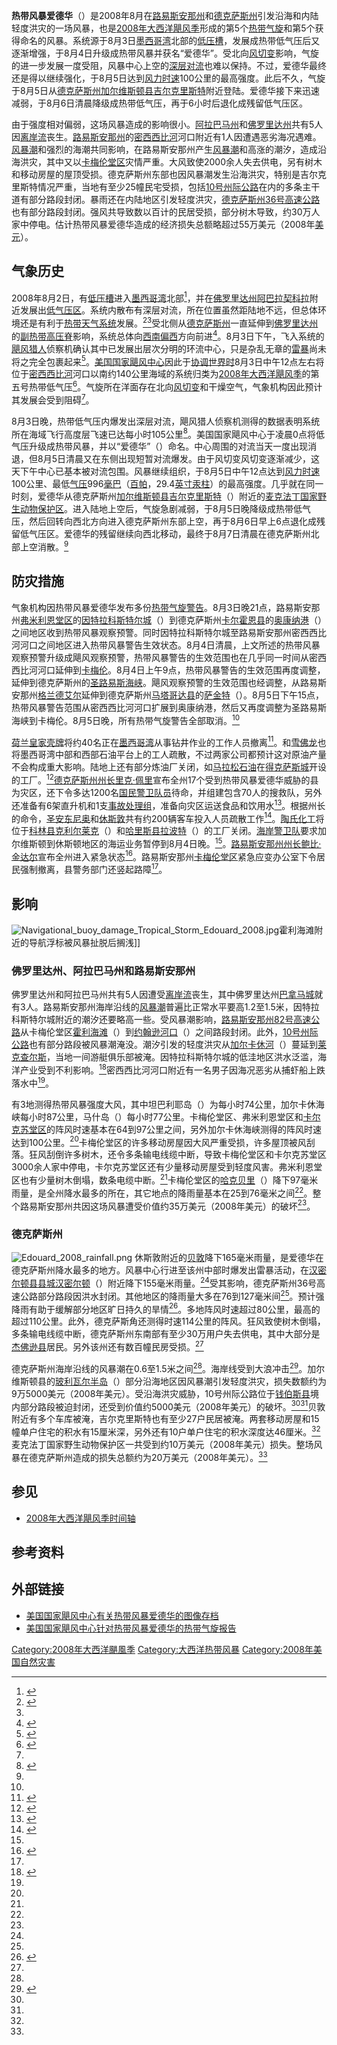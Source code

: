 {{noteTA
|G1=USState
}}
{{Infobox Hurricane
| Name=热带风暴爱德华<br />{{lang|en|Tropical Storm Edouard}}
| Type=热带风暴
| Year=2008
| Basin=Atl
| Image location=Edouard 05 August 2008.jpg
| Image name=位于墨西哥湾的爱德华
| Formed=2008年8月3日
| Dissipated=2008年8月6日
| 1-min winds=55
| Pressure=996
| Damages=.55
| Fatalities=直接造成6人死亡
| Areas=[[佛罗里达州|佛罗里达州]]、[[阿拉巴马州|阿拉巴马州]]、[[密西西比州|密西西比州]]、[[路易斯安那州|路易斯安那州]]、[[德克萨斯州|德克萨斯州]]、[[俄克拉何马州|俄克拉何马州]]
| Hurricane season=[[2008年大西洋飓风季|2008年大西洋飓风季]]
}}

'''热带风暴爱德华'''（{{lang-en|Tropical Storm Edouard}}）是2008年8月在[[路易斯安那州|路易斯安那州]]和[[德克萨斯州|德克萨斯州]]引发沿海和内陆轻度洪灾的一场风暴，也是[[2008年大西洋飓风季|2008年大西洋飓风季]]形成的第5个[[热带气旋|热带气旋]]和第5个获得命名的风暴。系统源于8月3日[[墨西哥湾|墨西哥湾]]北部的[[低压槽|低压槽]]，发展成热带低气压后又逐渐增强，于8月4日升级成热带风暴并获名“爱德华”。受北向[[风切变|风切变]]影响，气旋的进一步发展一度受阻，风暴中心上空的[[对流|深层对流]]也难以保持。不过，爱德华最终还是得以继续强化，于8月5日达到[[最大持续风速|风力时速]]100公里的最高强度。此后不久，气旋于8月5日从[[德克萨斯州|德克萨斯州]][[加尔维斯顿县|加尔维斯顿县]][[吉尔克里斯特_(德克萨斯州)|吉尔克里斯特]]附近登陆。爱德华接下来迅速减弱，于8月6日清晨降级成热带低气压，再于6小时后退化成残留低气压区。

由于强度相对偏弱，这场风暴造成的影响很小。[[阿拉巴马州|阿拉巴马州]]和[[佛罗里达州|佛罗里达州]]共有5人因[[离岸流|离岸流]]丧生。[[路易斯安那州|路易斯安那州]]的[[密西西比河|密西西比河]]河口附近有1人因遭遇恶劣海况遇难。[[风暴潮|风暴潮]]和强烈的海潮共同影响，在路易斯安那州产生[[风暴潮|风暴潮]]和高涨的潮汐，造成沿海洪灾，其中又以[[卡梅伦堂区_(路易斯安那州)|卡梅伦堂区]]灾情严重。大风致使2000余人失去供电，另有树木和移动房屋的屋顶受损。德克萨斯州东部也因风暴潮发生沿海洪灾，特别是吉尔克里斯特情况严重，当地有至少25幢民宅受损，包括[[10号州际公路|10号州际公路]]在内的多条主干道有部分路段封闭。暴雨还在内陆地区引发轻度洪灾，[[德克萨斯州36号高速公路|德克萨斯州36号高速公路]]也有部分路段封闭。强风共导致数以百计的民居受损，部分树木导致，约30万人家中停电。估计热带风暴爱德华造成的经济损失总额略超过55万美元（2008年[[美元|美元]]）。

== 气象历史 ==
{{storm path|Edouard 2008 track.png}}
2008年8月2日，有[[低压槽|低压槽]]进入[[墨西哥湾|墨西哥湾]]北部<ref name="82two">{{cite report | author = Lixion A. Avila | date = 2008-08-02 | title = Tropical Weather Outlook | publisher = [[美国国家海洋和大气管理局|National Oceanic and Atmospheric Administration]] | work = [[国家飓风中心|National Hurricane Center]] | location = [[迈阿密|Miami]], [[佛罗里达州|Florida]] | accessdate = 2016-03-24 | url = http://www.nhc.noaa.gov/archive/text/TWOAT/2008/TWOAT.200808021738.txt | archiveurl = https://web.archive.org/web/20160304205707/http://www.nhc.noaa.gov/archive/text/TWOAT/2008/TWOAT.200808021738.txt | archivedate = 2016-03-04 | deadurl = no }}</ref>，并在[[佛罗里达州|佛罗里达州]][[阿巴拉契科拉_(佛罗里达州)|阿巴拉契科拉]]附近发展出[[低气压|低气压区]]。系统内散布有深层对流，所在位置虽然距陆地不远，但总体环境还是有利于[[热带气旋|热带天气系统]]发展。<ref>{{cite report | author = Patricia Wallace | date = 2008-08-02 | title = Tropical Weather Discussion | publisher = National Oceanic and Atmospheric Administration | work = National Hurricane Center | accessdate = 2016-03-24 | location = Miami, Florida | url = http://www.nhc.noaa.gov/archive/text/TWDAT/2008/TWDAT.200808020559.txt | deadurl = no | archivedate = 2016-03-04 | archiveurl = https://web.archive.org/web/20160304212617/http://www.nhc.noaa.gov/archive/text/TWDAT/2008/TWDAT.200808020559.txt }}</ref><ref name="82two" />受北侧从[[德克萨斯州|德克萨斯州]]一直延伸到[[佛罗里达州|佛罗里达州]]的[[副热带高压脊|副热带高压脊]]影响，系统总体向[[罗盘方位|西南偏西]]方向前进<ref>{{cite report | author = Marshall K. Huffman | date = 2008-08-02 | title = Tropical Weather Discussion | archiveurl = https://web.archive.org/web/20160304051444/http://www.nhc.noaa.gov/archive/text/TWDAT/2008/TWDAT.200808022359.txt | publisher = National Oceanic and Atmospheric Administration | work = National Hurricane Center | location = Miami, Florida | accessdate = 2013-07-30 | url = http://www.nhc.noaa.gov/archive/text/TWDAT/2008/TWDAT.200808022359.txt | archivedate = 2016-03-04 | deadurl = no }}</ref>。8月3日下午，飞入系统的[[飓风猎人|飓风猎人]]侦察机确认其中已发展出层次分明的环流中心，只是杂乱无章的[[雷暴|雷暴]]尚未将之完全包裹起来<ref name="disc1">{{cite report | author = John L. Beven II | date = 2008-08-03 | title = Tropical Depression Five Discussion Number 1 | publisher = National Oceanic and Atmospheric Administration | work = National Hurricane Center | accessdate = 2016-03-24 | archivedate = 2016-03-04 | archiveurl = https://web.archive.org/web/20160304224123/http://www.nhc.noaa.gov/archive/2008/al05/al052008.discus.001.shtml | url = http://www.nhc.noaa.gov/archive/2008/al05/al052008.discus.001.shtml? | location = Miami, Florida | deadurl = no }}</ref>。[[国家飓风中心|美国国家飓风中心]]因此于[[协调世界时|协调世界时]]8月3日中午12点左右将位于[[密西西比河|密西西比河]]河口以南约140公里海域的系统归类为[[2008年大西洋飓风季|2008年大西洋飓风季]]的第五号热带低气压<ref name="TCR">{{cite report | author = James L. Franklin | title = Tropical Cyclone Report: Tropical Storm Edouard | date = 2008-11-11 | publisher = National Oceanic and Atmospheric Administration | work = National Hurricane Center | accessdate = 2016-03-24 | format = PDF | location = Miami, Florida | archiveurl = https://web.archive.org/web/20151002011254/http://www.nhc.noaa.gov/data/tcr/AL052008_Edouard.pdf | deadurl = no | url = http://www.nhc.noaa.gov/data/tcr/AL052008_Edouard.pdf | archivedate = 2015-10-02 }}</ref>。气旋所在洋面存在北向[[风切变|风切变]]和干燥空气，气象机构因此预计其发展会受到阻碍<ref name="disc1" />。

8月3日晚，热带低气压内爆发出深层对流，飓风猎人侦察机测得的数据表明系统所在海域飞行高度层飞速已达每小时105公里<ref name="disc2">{{cite report | author1 = James L. Franklin | author2 = Eric S. Blake | publisher = National Oceanic and Atmospheric Administration | work = National Hurricane Center | location = Miami, Florida | date = 2008-08-03 | title = Tropical Storm Edouard Special Discussion Number 2 | accessdate = 2016-03-24 | archivedate = 2016-03-04 | archiveurl = https://web.archive.org/web/20160304204321/http://www.nhc.noaa.gov/archive/2008/al05/al052008.discus.002.shtml | url = http://www.nhc.noaa.gov/archive/2008/al05/al052008.discus.002.shtml? | deadurl = no }}</ref>。美国国家飓风中心于{{lang|en|[[协调世界时|UTC]]}}凌晨0点将低气压升级成热带风暴，并以“爱德华”（{{lang|en|Edouard}}）命名。中心周围的对流当天一度出现消退，但8月5日清晨又在东侧出现短暂对流爆发。由于风切变风切变逐渐减少，这天下午中心已基本被对流包围。风暴继续组织，于{{lang|en|UTC}}8月5日中午12点达到[[最大持续风速|风力时速]]100公里、最低[[气压|气压]]996[[巴|毫巴]]（[[帕斯卡|百帕]]，29.4[[英寸汞柱|英寸汞柱]]）的最高强度。几乎就在同一时刻，爱德华从德克萨斯州[[加尔维斯顿县|加尔维斯顿县]][[吉尔克里斯特_(德克萨斯州)|吉尔克里斯特]]（{{lang|en|Gilchrist}}）附近的[[麦克法丁国家野生动物保护区|麦克法丁国家野生动物保护区]]。进入陆地上空后，气旋急剧减弱，于8月5日晚降级成热带低气压，然后回转向西北方向进入德克萨斯州东部上空，再于{{lang|en|UTC}}8月6日早上6点退化成残留低气压区。爱德华的残留继续向西北移动，最终于8月7日清晨在德克萨斯州北部上空消散。<ref name="TCR" />

== 防灾措施 ==
气象机构因热带风暴爱德华发布多份[[热带气旋警告|热带气旋警告]]。{{lang|en|UTC}}8月3日晚21点，路易斯安那州[[弗米利恩堂区_(路易斯安那州)|弗米利恩堂区]]的[[因特拉科斯特尔城_(路易斯安那州)|因特拉科斯特尔城]]（{{lang|en|Intracoastal City}}）到德克萨斯州[[卡尔霍恩县_(得克萨斯州)|卡尔霍恩县]]的[[奥康纳港_(德克萨斯州)|奥康纳港]]（{{lang|en|Port O'Connor}}）之间地区收到热带风暴观察预警。同时因特拉科斯特尔城至路易斯安那州密西西比河河口之间地区进入热带风暴警告生效状态。8月4日清晨，上文所述的热带风暴观察预警升级成飓风观察预警，热带风暴警告的生效范围也在几乎同一时间从密西西比河河口延伸到[[卡梅伦_(路易斯安那州)|卡梅伦]]。{{lang|en|UTC}}8月4日上午9点，热带风暴警告的生效范围再度调整，延伸到德克萨斯州的[[圣路易斯海峡|圣路易斯海峡]]。飓风观察预警的生效范围也经调整，从路易斯安那州[[格兰德艾尔_(路易斯安那州)|格兰德艾尔]]延伸到德克萨斯州[[马塔哥达县|马塔哥达县]]的[[萨金特_(德克萨斯州)|萨金特]]（{{lang|en|Sargent}}）。{{lang|en|UTC}}8月5日下午15点，热带风暴警告范围从密西西比河河口扩展到奥康纳港，然后又再度调整为圣路易斯海峡到卡梅伦。8月5日晚，所有热带气旋警告全部取消。<ref name="TCR" />

[[荷兰皇家壳牌|荷兰皇家壳牌]]将约40名正在[[墨西哥湾|墨西哥湾]]从事钻井作业的工作人员撤离<ref name="AP14968">{{cite news | agency = [[美联社|Associated Press]] | title = Tropical Storm Edouard bears down on Louisiana-Texas coast | date = 2008-08-04 | publisher = KTBS Web Network}}</ref>。{{lang|en|[[BP|BP]]}}和[[雪佛龙|雪佛龙]]也将墨西哥湾中部和西部石油平台上的工人疏散，不过两家公司都预计这对原油产量不会构成重大影响。陆地上还有部分炼油厂关闭，如[[马拉松石油|马拉松石油]]在[[得克萨斯城|得克萨斯城]]开设的工厂。<ref name="Clanton">{{cite news | newspaper = Houston Chronicle | accessdate = 2016-03-24 | archiveurl = https://web.archive.org/web/20150612064828/http://www.chron.com/business/energy/article/Energy-operations-buckle-down-ahead-of-storm-1757406.php | title = Energy operations buckle down ahead of storm | author1 = Brett Clanton | deadurl = no | url = http://www.chron.com/business/energy/article/Energy-operations-buckle-down-ahead-of-storm-1757406.php | author2 = Tom Fowler | author3 = Kristen Hays | date = 2008-08-04 | archivedate = 2015-06-12 }}</ref>[[德克萨斯州州长|德克萨斯州州长]][[里克·佩里|里克·佩里]]宣布全州17个受到热带风暴爱德华威胁的县为灾区，还下令多达1200名[[美国国民警卫队|国民警卫队员]]待命，并组建包含70人的搜救队，另外还准备有6架直升机和1支[[事故处理组|事故处理组]]，准备向灾区运送食品和饮用水<ref>{{cite news | title = Edouard hits Texas coast with strong wind, rain | archivedate = 2016-03-06 | deadurl = no | archiveurl = https://web.archive.org/web/20160306162244/http://www.nydailynews.com/news/world/edouard-hits-texas-coast-strong-wind-rain-article-1.315680 | date = 2008-08-05 | agency = Associated Press | newspaper = [[纽约每日新闻|Daily News]] | url = http://www.nydailynews.com/news/world/edouard-hits-texas-coast-strong-wind-rain-article-1.315680 | location = Galveston, Texas | accessdate = 2016-03-24 }}</ref>。根据州长的命令，[[圣安东尼奥_(得克萨斯州)|圣安东尼奥]]和[[休斯敦|休斯敦]]共有约200辆客车投入人员疏散工作<ref>{{cite news | agency = Associated Press | title = Texas governor issues disaster declaration | date = 2008-08-04 | newspaper = Houston Chronicle}}</ref>。[[陶氏化工|陶氏化工]]将位于[[科林县_(德克萨斯州)|科林县]][[克利尔莱克_(德克萨斯州)|克利尔莱克]]（{{lang|en|Clear Lake}}）和[[哈里斯县_(德克萨斯州)|哈里斯县]][[拉波特_(德克萨斯州)|拉波特]]（{{lang|en|La Porte}}）的工厂关闭。[[美国海岸警卫队|海岸警卫队]]要求加尔维斯顿到休斯顿地区的海运业务暂停到8月4日晚。<ref name="Clanton" />。[[路易斯安那州州长|路易斯安那州州长]][[鲍比·金达尔|鲍比·金达尔]]宣布全州进入紧急状态<ref>{{cite news | author = Juan A. Lozano | date = 2008-08-05 | title = Edouard hits Texas coast with strong wind, rain | agency = Associated Press}}</ref>。路易斯安那州[[卡梅伦堂区_(路易斯安那州)|卡梅伦堂区]]紧急应变办公室下令居民强制撤离，县警务部门还竖起路障<ref name="AP14968" />。

== 影响 ==
[[File:Navigational_buoy_damage_Tropical_Storm_Edouard_2008.jpg|thumb]]霍利海滩附近的导航浮标被风暴扯脱后搁浅]]

=== 佛罗里达州、阿拉巴马州和路易斯安那州 ===
佛罗里达州和阿拉巴马州共有5人因遭受[[离岸流|离岸流]]丧生，其中佛罗里达州[[巴拿马城_(佛罗里达州)|巴拿马城]]就有3人。路易斯安那州海岸沿线的[[风暴潮|风暴潮]]普遍比正常水平要高1.2至1.5米，因特拉科斯特尔城附近的潮汐还要略高一些。受风暴潮影响，[[路易斯安那州82号高速公路|路易斯安那州82号高速公路]]从卡梅伦堂区[[霍利海滩_(路易斯安那州)|霍利海滩]]（{{lang|en|Holly Beach}}）到[[约翰逊河口_(路易斯安那州)|约翰逊河口]]（{{lang|en|Johnson Bayou}}）之间路段封闭。此外，[[10号州际公路|10号州际公路]]也有部分路段被风暴潮淹没。潮汐引发的轻度洪灾从[[加尔卡休河|加尔卡休河]]（{{lang|en|Calcasieu River}}）蔓延到[[莱克查尔斯_(路易斯安那州)|莱克查尔斯]]，当地一间游艇俱乐部被淹。因特拉科斯特尔城的低洼地区洪水泛滥，海洋产业受到不利影响。<ref name="stormdata">{{cite report | title = Storm Data and Unusual Weather Phenomena: August 2008 | work = National Climatic Data Center | publisher = National Oceanic and Atmospheric Administration | author = William Angel | pages = 19, 88, 178, 180, 413, 417, and 438 | location = Asheville, North Carolina}}</ref>密西西比河河口附近有一名男子因海况恶劣从捕虾船上跌落水中<ref name="TCR" />。

有3地测得热带风暴强度大风，其中坦巴利耶岛（{{lang|en|Timbalier Island}}）为每小时74公里，加尔卡休海峡每小时87公里，马什岛（{{lang|en|Marsh Island}}）每小时77公里。卡梅伦堂区、弗米利恩堂区和[[卡尔克苏堂区_(路易斯安那州)|卡尔克苏堂区]]的阵风时速基本在64到97公里之间，另外加尔卡休海峡测得的阵风时速达到100公里。<ref name="TCR" />卡梅伦堂区的许多移动房屋因大风严重受损，许多屋顶被风刮落。狂风刮倒许多树木，还令多条输电线缆中断，导致卡梅伦堂区和卡尔克苏堂区3000余人家中停电，卡尔克苏堂区还有少量移动房屋受到轻度风害。弗米利恩堂区也有少量树木倒塌，数条电缆中断。<ref name="stormdata" />卡梅伦堂区的[[哈克贝里_(路易斯安那州)|哈克贝里]]（{{lang|en|Hackberry}}）降下97毫米雨量，是全州降水最多的所在，其它地点的降雨量基本在25到76毫米之间<ref name="TCR" />。整个路易斯安那州共因这场风暴遭受价值约35万美元（2008年美元）的破坏<ref name="stormdata" />。

=== 德克萨斯州 ===
[[File:Edouard_2008_rainfall.png|right]]
休斯敦附近的[[贝敦_(德克萨斯州)|贝敦]]降下165毫米雨量，是爱德华在德克萨斯州降水最多的地方。风暴中心行进至该州中部时爆发出雷暴活动，在[[汉密尔顿县_(德克萨斯州)|汉密尔顿县]][[县城|县城]][[汉密尔顿_(德克萨斯州)|汉密尔顿]]（{{lang|en|Hamilton}}）附近降下155毫米雨量。<ref name="TCR" />受其影响，德克萨斯州36号高速公路部分路段因洪水封闭。其他地区的降雨量大多在76到127毫米间<ref name="stormdata" />。预计强降雨有助于缓解部分地区旷日持久的旱情<ref name="Houston">{{cite news | author = Mike Tolson | title = Edouard may assist parched Central Texas | date = 2008-08-06 | newspaper = Houston Chronicle | accessdate = 2016-03-24 | archivedate = 2012-10-24 | archiveurl = https://web.archive.org/web/20121024010344/http://www.chron.com/news/houston-texas/article/Parched-Central-Texas-welcomes-what-s-left-of-1608753.php | deadurl = no | url = http://www.chron.com/news/houston-texas/article/Parched-Central-Texas-welcomes-what-s-left-of-1608753.php }}</ref>。多地阵风时速超过80公里，最高的超过110公里。此外，德克萨斯角还测得时速114公里的阵风。狂风致使树木倒塌，多条输电线缆中断，德克萨斯州东南部有至少30万用户失去供电，其中大部分是[[杰佛逊县_(德克萨斯州)|杰佛逊县]]居民。另外该州还有数百幢民房受损。<ref name="stormdata" />

德克萨斯州海岸沿线的风暴潮在0.6至1.5米之间<ref name="stormdata" />。海岸线受到大浪冲击<ref>{{cite news |title=Storm Edouard Downgraded to Tropical Depression |date=2008-08-05 |publisher=[[福克斯新闻频道|Fox News Channel]] |url=http://www.foxnews.com/story/2008/08/05/storm-edouard-downgraded-to-tropical-depression.html |deadurl=no |archiveurl=https://web.archive.org/web/20121021205419/http://www.foxnews.com/story/0%2C2933%2C397741%2C00.html |accessdate=2016-03-24 |archivedate=2012-10-21 }}</ref>。加尔维斯顿县的[[玻利瓦尔半岛|玻利瓦尔半岛]]（{{lang|en|Bolivar Peninsula}}）部分沿海地区因风暴潮引发轻度洪灾，损失数额约为9万5000美元（2008年美元）。受沿海洪灾威胁，10号州际公路位于[[钱伯斯县_(德克萨斯州)|钱伯斯县]]境内部分路段被迫封闭，还受到价值约5000美元（2008年美元）的破坏。<ref name="Houston" /><ref name="stormdata" />贝敦附近有多个车库被淹，吉尔克里斯特也有至少27户民居被淹。两套移动房屋和15幢单户住宅的积水有15厘米深，另外还有10户单户住宅的积水深度达46厘米。<ref name="stormdata" />麦克法丁国家野生动物保护区一共受到约10万美元（2008年美元）损失。整场风暴在德克萨斯州造成的损失总额约为20万美元（2008年美元）。<ref name="stormdata" />

== 参见 ==
{{Portal|热带气旋}}
* [[2008年大西洋飓风季时间轴|2008年大西洋飓风季时间轴]]

== 参考资料 ==
{{reflist|colwidth=30em}}

== 外部链接 ==
{{Commons category|Tropical Storm Edouard (2008)}}
* [http://www.nhc.noaa.gov/archive/2008/EDOUARD_graphics.shtml 美国国家飓风中心有关热带风暴爱德华的图像存档]{{Wayback|url=http://www.nhc.noaa.gov/archive/2008/EDOUARD_graphics.shtml |date=20201021064624 }}
* [https://web.archive.org/web/20141220223554/http://www.nhc.noaa.gov/pdf/TCR-AL052008_Edouard.pdf 美国国家飓风中心针对热带风暴爱德华的热带气旋报告]

{{2008 Atlantic hurricane season buttons}}

{{DEFAULTSORT:Edouard (2008)}}
[[Category:2008年大西洋颶風季|Category:2008年大西洋颶風季]]
[[Category:大西洋热带风暴|Category:大西洋热带风暴]]
[[Category:2008年美国自然灾害|Category:2008年美国自然灾害]]
{{Good article}}